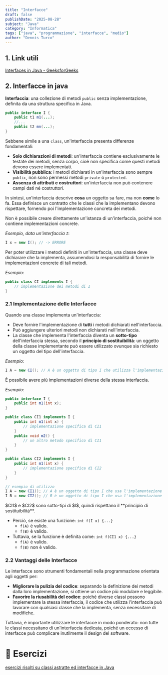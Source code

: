 ```yaml
---
title: "Interfacce"
draft: false
publishDate: "2025-08-28"
subject: "Java"
category: "Informatica"
tags: ["java", "programmazione", "interfacce", "medio"]
author: "Dennis Turco"
---
```


## 1. Link utili

[Interfaces in Java - GeeksforGeeks](https://www.geeksforgeeks.org/interfaces-in-java/)

## 2. Interfacce in java

**Interfaccia**: una collezione di metodi `public` senza implementazione, definita da una struttura specifica in Java.

```java
public interface I {
	public t1 m1(...);
	//...
	public t2 mn(...);
}
```

Sebbene simile a una `class`, un'interfaccia presenta differenze fondamentali:

- **Solo dichiarazioni di metodi**: un'interfaccia contiene esclusivamente le testate dei metodi, senza corpo, cioè non specifica come questi metodi devono essere implementati.
- **Visibilità pubblica**: i metodi dichiarati in un'interfaccia sono sempre `public`, non sono permessi metodi `private` o `protected`.
- **Assenza di attributi e costruttori**: un'interfaccia non può contenere campi dati né costruttori.

In sintesi, un'interfaccia descrive **cosa** un oggetto sa fare, ma non **come** lo fa. Essa definisce un contratto che le classi che la implementano devono rispettare, fornendo poi l'implementazione concreta dei metodi.

<Aside variant="info">
Non è possibile creare direttamente un'istanza di un'interfaccia, poiché non contiene implementazioni concrete.

*Esempio, data un'interfaccia `I`*:

```java
I x = new I(); // -> ERRORE
```
</Aside>

Per poter utilizzare i metodi definiti in un'interfaccia, una classe deve dichiarare che la implementa, assumendosi la responsabilità di fornire le implementazioni concrete di tali metodi.

*Esempio*:

```java
public class CI implements I {
	// implementazione dei metodi di I
}
```

### 2.1 Implementazione delle Interfacce

Quando una classe implementa un'interfaccia:

- Deve fornire l'implementazione di **tutti** i metodi dichiarati nell'interfaccia.
- Può aggiungere ulteriori metodi non dichiarati nell'interfaccia.
- La classe che implementa l'interfaccia diventa un **sotto-tipo** dell'interfaccia stessa, secondo il **principio di sostituibilità**: un oggetto della classe implementante può essere utilizzato ovunque sia richiesto un oggetto del tipo dell'interfaccia.

*Esempio*:

```java
I A = new CI(); // A è un oggetto di tipo I che utilizza l'implementazione di CI
```

È possibile avere più implementazioni diverse della stessa interfaccia.

*Esempio*:

```java
public interface I {
	public int m1(int x);
}

public class CI1 implements I {
	public int m1(int x) {
		// implementazione specifica di CI1
	}
	public void m2() {
		// un altro metodo specifico di CI1
	}
}

public class CI2 implements I {
	public int m1(int x) {
		// implementazione specifica di CI2
	}
}

// esempio di utilizzo
I A = new CI1(); // A è un oggetto di tipo I che usa l'implementazione di CI1
I B = new CI2(); // B è un oggetto di tipo I che usa l'implementazione di CI2

```

<Aside variant="info">
$CI1$ e $CI2$ sono sotto-tipi di $I$, quindi rispettano il **principio di sostituibilità**.

- Perciò, se esiste una funzione: `int f(I x) {...}`
    - `f(A)` è valido.
    - `f(B)` è valido.
- Tuttavia, se la funzione è definita come: `int f(CI1 x) {...}`
    - `f(A)` è valido.
    - `f(B)` non è valido.
</Aside>

### 2.2 Vantaggi delle Interfacce

Le interfacce sono strumenti fondamentali nella programmazione orientata agli oggetti per:

- **Migliorare la pulizia del codice**: separando la definizione dei metodi dalla loro implementazione, si ottiene un codice più modulare e leggibile.
- **Favorire la riusabilità del codice**: poiché diverse classi possono implementare la stessa interfaccia, il codice che utilizza l'interfaccia può lavorare con qualsiasi classe che la implementa, senza necessitare di modifiche.

Tuttavia, è importante utilizzare le interfacce in modo ponderato: non tutte le classi necessitano di un'interfaccia dedicata, poiché un eccesso di interfacce può complicare inutilmente il design del software.

# 📑 Esercizi

[esercizi risolti su classi astratte ed interfacce in Java](https://www.edutecnica.it/informatica/abstractx/abstractx.htm)